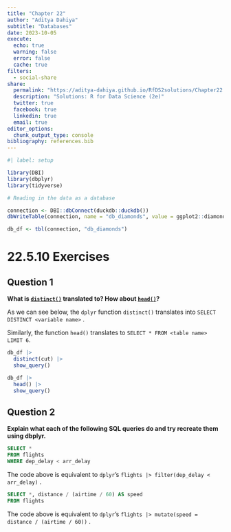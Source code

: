 ```yaml
---
title: "Chapter 22"
author: "Aditya Dahiya"
subtitle: "Databases"
date: 2023-10-05
execute: 
  echo: true
  warning: false
  error: false
  cache: true
filters:
  - social-share
share:
  permalink: "https://aditya-dahiya.github.io/RfDS2solutions/Chapter22.html"
  description: "Solutions: R for Data Science (2e)"
  twitter: true
  facebook: true
  linkedin: true
  email: true
editor_options: 
  chunk_output_type: console
bibliography: references.bib
---
```


```r
#| label: setup

library(DBI)
library(dbplyr)
library(tidyverse)
```

```r
# Reading in the data as a database

connection <- DBI::dbConnect(duckdb::duckdb())
dbWriteTable(connection, name = "db_diamonds", value = ggplot2::diamonds)

db_df <- tbl(connection, "db_diamonds")
```

# **22.5.10 Exercises**

## Question 1

**What is [`distinct()`](https://dplyr.tidyverse.org/reference/distinct.html) translated to? How about [`head()`](https://rdrr.io/r/utils/head.html)?**

As we can see below, the `dplyr` function `distinct()` translates into `SELECT DISTINCT <variable name>` .

Similarly, the function `head()` translates to `SELECT * FROM <table name> LIMIT 6`.

```r
db_df |>
  distinct(cut) |>
  show_query()

db_df |>
  head() |>
  show_query()
```

## Question 2

**Explain what each of the following SQL queries do and try recreate them using dbplyr.**

``` SQL
SELECT *  
FROM flights 
WHERE dep_delay < arr_delay  
```

The code above is equivalent to `dplyr`'s `flights |> filter(dep_delay < arr_delay)` .

``` SQL
SELECT *, distance / (airtime / 60) AS speed 
FROM flights
```

The code above is equivalent to `dplyr`'s `flights |> mutate(speed = distance / (airtime / 60))` .
